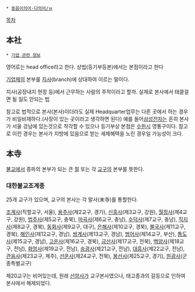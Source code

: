  * [[동음이의어·다의어/ㅂ]]

[[목차]]
== 本社 ==
 * [[기업 관련 정보]]

영어로는 head office라고 한다. 상법(등기부등본)에서는 본점이라고 한다

[[기업]]체의 본부를 [[지사]](branch)에 상대하여 이르는 말이다.

지사(공장내지 현장 등)에서 근무하는 사람의 주적이라고 할까. 실제로 본사에서 태클걸면 될 일도 안되는 법

참고로 법적으로 본사(본사)이더라도 실제 Headquarter업무는 다른 곳에서 하는 경우가 비일비재하다.(사장이 있는 곳이라고 생각하면 된다)
예를 들어[[삼성전자]]는 흔히 본사가 서울 강남에 있는것으로 착각할 수 있으나 등기부상 본점은 [[수원시]] 영통구이다. 참고로 이런 경우는 본사가 지방에 있음으로 받는 세제혜택을 노린 경우일 가능성이 크다.

== 本寺 ==
[[불교]]에서 종파의 본부가 되는 큰 [[절]] 또는 각 [[교구]]의 본부를 뜻한다.

=== 대한불교조계종 ===
25개 교구가 있으며, 교구의 본사는 각 말사(末寺)를 통할한다.

[[조계사]](직할교구, 서울), [[용주사]](제2교구, 경기), [[신흥사]](제3교구, 강원), [[월정사]](제4교구, 강원), [[법주사]](제5교구, 충북), [[마곡사]](제6교구, 충남), [[수덕사]](제7교구, 충남), [[직지사]](제8교구, 경북), [[동화사]](제9교구, 대구), [[은해사]](제10교구, 경북), [[불국사]](제11교구, 경북), [[해인사]](제12교구, 경남), [[쌍계사]](제13교구, 경남), [[범어사]](제14교구, 부산), [[통도사]](제15교구, 경남), [[고운사]](제16교구, 경북), [[금산사]](제17교구, 전북), [[백양사]](제18교구, 전남), [[화엄사]](제19교구, 전남), [[송광사]](제21교구, 전남), [[대흥사]](제22교구, 전남), [[관음사]](제23교구, 제주), [[선운사]](제24교구, 전북), [[봉선사]](제25교구, 경기), [[원광사]](군종특별교구)

제20교구는 비어있는데, 원래 [[선암사]]가 교구본사였으나, 태고종과의 갈등으로 인하여 본사에서 해제되었다.

